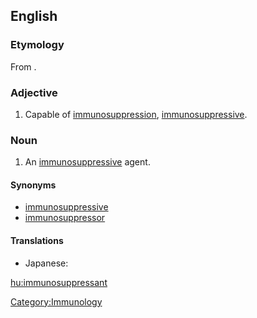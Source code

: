 ==English==

===Etymology===
From {{prefix|immuno|suppressant}}.

===Adjective===
{{en-adj}}

# {{pharmacology}} Capable of [[immunosuppression]], [[immunosuppressive]].

===Noun===
{{en-noun}}

# {{pharmacology}} An [[immunosuppressive]] agent.

====Synonyms====
* [[immunosuppressive]]
* [[immunosuppressor]]

====Translations====
{{trans-top|an immunosuppressive agent}}
{{trans-mid}}
*Japanese: {{t|ja|免疫抑制剤}}
{{trans-bottom}}

[[Category:Immunology]]

[[hu:immunosuppressant]]